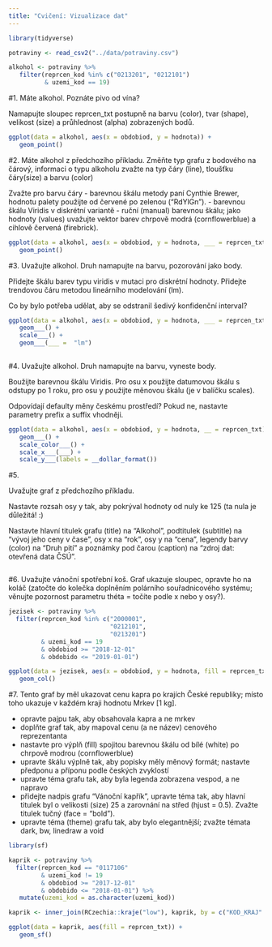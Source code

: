 ```yaml
---
title: "Cvičení: Vizualizace dat"
---
```


```r

library(tidyverse)

potraviny <- read_csv2("../data/potraviny.csv")

alkohol <- potraviny %>% 
   filter(reprcen_kod %in% c("0213201", "0212101")
          & uzemi_kod == 19)

```

#1. 
Máte alkohol. Poznáte pivo od vína?

Namapujte sloupec reprcen_txt postupně na barvu (color), tvar (shape), velikost (size) a průhlednost (alpha) zobrazených bodů.

```r

ggplot(data = alkohol, aes(x = obdobiod, y = hodnota)) +
   geom_point() 

```

#2. 
Máte alkohol z předchozího příkladu. Změňte typ grafu z bodového na čárový, informaci o typu alkoholu zvažte na typ čáry (line), tloušťku čáry(size) a barvu (color)

Zvažte pro barvu čáry 
- barevnou škálu metody paní Cynthie Brewer, hodnotu palety použijte od červené po zelenou ("RdYlGn").
- barevnou škálu Viridis v diskrétní variantě
- ruční (manual) barevnou škálu; jako hodnoty (values) uvažujte vektor barev chrpově modrá (cornflowerblue) a cihlově červená (firebrick).

```r

ggplot(data = alkohol, aes(x = obdobiod, y = hodnota, ___ = reprcen_txt)) +
   geom_point() 

```


#3.
Uvažujte alkohol. Druh namapujte na barvu, pozorování jako body.

Přidejte škálu barev typu viridis v mutaci pro diskrétní hodnoty. Přidejte trendovou čáru metodou lineárního modelování (lm).

Co by bylo potřeba udělat, aby se odstranil šedivý konfidenční interval?

```r

ggplot(data = alkohol, aes(x = obdobiod, y = hodnota, ___ = reprcen_txt)) +
   geom___() +
   scale___() +
   geom___(___ =  "lm")
   
```


#4.
Uvažujte alkohol. Druh namapujte na barvu, vyneste body. 

Boužijte barevnou škálu Viridis. Pro osu x použijte datumovou škálu s odstupy po 1 roku, pro osu y použijte měnovou škálu (je v balíčku scales).

Odpovídají defaulty měny českému prostředí? Pokud ne, nastavte parametry prefix a suffix vhodněji.

```r

ggplot(data = alkohol, aes(x = obdobiod, y = hodnota, __ = reprcen_txt)) +
   geom___() +
   scale_color___() +
   scale_x___(___) +
   scale_y___(labels = __dollar_format())

```

#5.

Uvažujte graf z předchozího příkladu. 

Nastavte rozsah osy y tak, aby pokrýval hodnoty od nuly ke 125 (ta nula je důležitá! :)

Nastavte hlavní titulek grafu (title) na "Alkohol", podtitulek (subtitle) na "vývoj jeho ceny v čase", osy x na "rok", osy y na "cena", legendy barvy (color) na "Druh pití" a poznámky pod čarou (caption) na "zdroj dat: otevřená data ČSÚ".

```r



```


#6.
Uvažujte vánoční spotřební koš. Graf ukazuje sloupec, opravte ho na koláč (zatočte do kolečka doplněním polárního souřadnicového systému; věnujte pozornost parametru théta = točíte podle x nebo y osy?).

```r

jezisek <- potraviny %>% 
  filter(reprcen_kod %in% c("2000001", 
                            "0212101", 
                            "0213201")
         & uzemi_kod == 19
         & obdobiod >= "2018-12-01" 
         & obdobido <= "2019-01-01") 

ggplot(data = jezisek, aes(x = obdobiod, y = hodnota, fill = reprcen_txt)) +
   geom_col()

```

#7.
Tento graf by měl ukazovat cenu kapra po krajích České republiky; místo toho ukazuje v každém kraji hodnotu Mrkev [1 kg].

- opravte pajpu tak, aby obsahovala kapra a ne mrkev
- doplňte graf tak, aby mapoval cenu (a ne název) cenového reprezentanta
- nastavte pro výplň (fill) spojitou barevnou škálu od bílé (white) po chrpově modrou (cornflowerblue)
- upravte škálu výplně tak, aby popisky měly měnový formát; nastavte předponu a příponu podle českých zvyklostí
- upravte téma grafu tak, aby byla legenda zobrazena vespod, a ne napravo
- přidejte nadpis grafu "Vánoční kapřík", upravte téma tak, aby hlavní titulek byl o velikosti (size) 25 a zarovnání na střed (hjust = 0.5). Zvažte titulek tučný (face = "bold").
- upravte téma (theme) grafu tak, aby bylo elegantnější; zvažte témata dark, bw, linedraw a void

```r
library(sf)

kaprik <- potraviny %>% 
  filter(reprcen_kod == "0117106"
         & uzemi_kod != 19
         & obdobiod >= "2017-12-01" 
         & obdobido <= "2018-01-01") %>% 
   mutate(uzemi_kod = as.character(uzemi_kod))

kaprik <- inner_join(RCzechia::kraje("low"), kaprik, by = c("KOD_KRAJ" = "uzemi_kod"))

ggplot(data = kaprik, aes(fill = reprcen_txt)) +
   geom_sf() 

```


